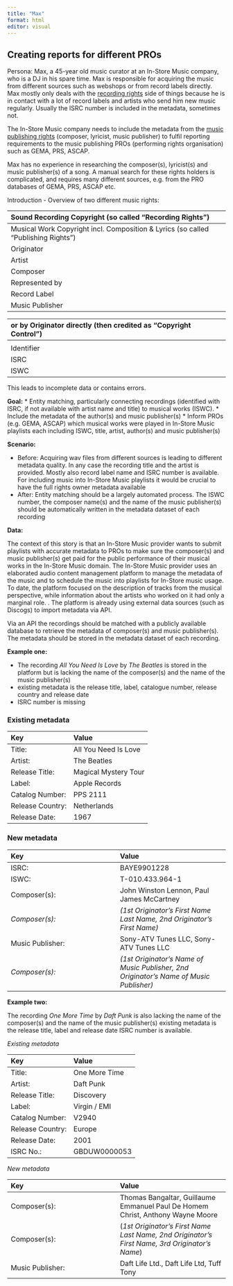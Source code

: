 ```yaml
---
title: "Max"
format: html
editor: visual
---
```


## Creating reports for different PROs
Persona: Max, a 45-year old music curator at an In-Store Music company, who is a DJ in his spare time. Max is responsible for acquiring the music from different sources such as webshops or from record labels directly. Max mostly only deals with the <span style="text-decoration:underline;">recording rights</span> side of things because he is in contact with a lot of record labels and artists who send him new music regularly. Usually the ISRC number is included in the metadata, sometimes not.

The In-Store Music company needs to include the metadata from the <span style="text-decoration:underline;">music publishing rights</span> (composer, lyricist, music publisher) to fulfil reporting requirements to the music publishing PROs (performing rights organisation) such as GEMA, PRS, ASCAP.

Max has no experience in researching the composer(s), lyricist(s) and music publisher(s) of a song. A manual search for these rights holders is complicated, and requires many different sources, e.g. from the PRO databases of GEMA, PRS, ASCAP etc. 

Introduction - Overview of two different music rights:

|Sound Recording Copyright (so called “Recording Rights”)|
|:----|
|Musical Work Copyright incl. Composition & Lyrics (so called “Publishing Rights”)|
|Originator|
|Artist|
|Composer| Lyricist|
|Represented by|
|Record Label|
|Music Publisher|

|or by Originator directly (then credited as “Copyright Control”)|
|:----|
||
|Identifier|
|ISRC|
|ISWC|



This leads to incomplete data or contains errors.

**Goal:**
* Entity matching, particularly connecting recordings (identified with ISRC, if not available with artist name and title) to musical works (ISWC).
* Include the metadata of the author(s) and music publisher(s) 
* Inform PROs (e.g. GEMA, ASCAP) which musical works were played in In-Store Music playlists each including ISWC, title, artist, author(s) and music publisher(s)

**Scenario:**



* Before: Acquiring wav files from different sources is leading to different metadata quality. In any case the recording title and the artist is provided. Mostly also record label name and ISRC number is available. For including music into In-Store Music playlists it would be crucial to have the full rights owner metadata available
* After: Entity matching should be a largely automated process. The ISWC number, the composer name(s) and the name of the music publisher(s) should be automatically written in the metadata dataset of each recording

**Data:**

The context of this story is that an In-Store Music provider wants to submit playlists with accurate metadata to PROs to make sure the composer(s) and music publisher(s) get paid for the public performance of their musical works in the In-Store Music domain. The In-Store Music provider uses an elaborated audio content management platform to manage the metadata of the music and to schedule the music into playlists for In-Store music usage. To date, the platform focused on the description of tracks from the musical perspective, while information about the artists who worked on it had only a marginal role. . The platform is already using external data sources (such as Discogs) to import metadata via API. 

Via an API the recordings should be matched with a publicly available database to retrieve the metadata of composer(s) and music publisher(s). The metadata should be stored in the metadata dataset of each recording. 

**Example one:**



* The recording _All You Need Is Love_ by _The Beatles_ is stored in the platform but is lacking the name of the composer(s) and the name of the music publisher(s)
* existing metadata is the release title, label, catalogue number, release country and release date 
* ISRC number is missing

### Existing metadata

| Key    |  Value   |
|:----|:----|
|Title: | All You Need Is Love|
|Artist:|  The Beatles|
|Release Title:| Magical Mystery Tour|
|Label:| Apple Records|
|Catalog Number:| PPS 2111|
|Release Country:|Netherlands|
|Release Date:| 1967|

### New metadata

| Key    |  Value   |
|:----|:----|
|ISRC:| BAYE9901228|
|ISWC:| T-010.433.964-1|
|Composer(s):|John Winston Lennon, Paul James McCartney|
|_Composer(s):_|_(1st Originator’s First Name Last Name, 2nd Originator’s First Name)_|
|Music Publisher:|Sony-ATV Tunes LLC, Sony-ATV Tunes LLC|
|_Composer(s):_|_(1st Originator’s Name of Music Publisher, 2nd Originator’s Name of Music Publisher)_|

**Example two:**

The recording _One More Time_ by _Daft Punk_ is also lacking the name of the composer(s) and the name of the music publisher(s)
existing metadata is the release title, label and release date
ISRC number is available.

_Existing metadata_

| Key    |  Value   |
|:----|:----|
|Title: | One More Time|
|Artist:|  Daft Punk|
|Release Title:| Discovery|
|Label:|  Virgin / EMI|
|Catalog Number:|V2940|
|Release Country:|Europe|
|Release Date:| 2001|
|ISRC No.: | GBDUW0000053|

_New metadata_

| Key    |  Value   |
|:----|:----|
|Composer(s):	|	Thomas Bangaltar, Guillaume Emmanuel Paul De Homem Christ, Anthony Wayne Moore|
|Composer(s):	|	(_1st Originator’s First Name Last Name, 2nd Originator’s First Name, 3rd Originator’s Name_)|
|Music Publisher:|	Daft Life Ltd., Daft Life Ltd, Tuff Tony |Music Publisher:| (_1st Originator’s Name of Music Publisher, 2nd Originator’s Name of Music Publisher,3rd Originator’s Name of Music Publisher_)|

